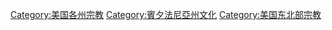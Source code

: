 [[Category:美国各州宗教|Category:美国各州宗教]]
[[Category:賓夕法尼亞州文化|Category:賓夕法尼亞州文化]]
[[Category:美国东北部宗教|Category:美国东北部宗教]]